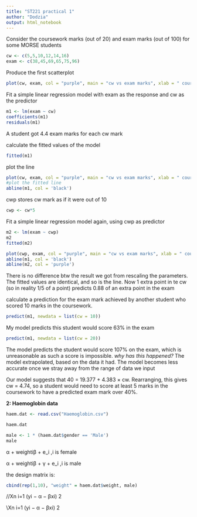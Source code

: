 ---
title: "ST221 practical 1"
author: "Dodzia"
output: html_notebook
---

Consider the coursework marks (out of 20) and exam marks (out of 100) for some MORSE students

```{r}
cw <- c(5,5,10,12,14,16)
exam <- c(38,45,69,65,75,96)
```

Produce the first scatterplot
```{r}
plot(cw, exam, col = "purple", main = "cw vs exam marks", xlab = " coursework mark (out of 20)", ylab = "exam mark (out of 100)")
```
Fit a simple linear regression model with exam as the response and cw as the predictor
```{r}
m1 <- lm(exam ~ cw)
coefficients(m1)
residuals(m1)
```
A student got 4.4 exam marks for each cw mark

calculate the fitted values of the model
```{r}
fitted(m1)
```
plot the line
```{r}
plot(cw, exam, col = "purple", main = "cw vs exam marks", xlab = " coursework mark (out of 20)", ylab = "exam mark (out of 100)")
#plot the fitted line
abline(m1, col = 'black')
```
cwp stores cw mark as if it were out of 10
```{r}
cwp <- cw*5
```
 Fit a simple linear regression model again, using cwp as predictor
```{r}
m2 <- lm(exam ~ cwp)
m2
fitted(m2)
```

```{r}
plot(cwp, exam, col = "purple", main = "cw vs exam marks", xlab = " coursework mark (out of 100)", ylab = "exam mark (out of 100)")
abline(m1, col = 'black')
abline(m2, col = 'purple')
```
There is no difference btw the result we got from rescaling the parameters. The fitted values are identical, and so is the line. Now 1 extra point in te cw (so in reality 1/5 of a point) predicts 0.88 of an extra point in the exam

calculate a prediction for the exam mark achieved by another student who scored 10 marks in the coursework. 
```{r}
predict(m1, newdata = list(cw = 10))
```
My model predicts this student would score 63% in the exam
```{r}
predict(m1, newdata = list(cw = 20))
```
The model predicts the student would score 107% on the exam, which is unreasonable as such a score is impossible.
*why has this happened?*
The model extrapolated, based on the data it had. The model becomes less accurate once we stray away from the range of data we input


Our model suggests that 40 = 19.377 + 4.383 × cw. Rearranging, this gives cw = 4.74, so a
student would need to score at least 5 marks in the coursework to have a predicted exam mark
over 40%.

**2: Haemoglobin data**
```{r}
haem.dat <- read.csv("Haemoglobin.csv")
```

```{r}
haem.dat
```

```{r}
male <- 1 * (haem.dat$gender == 'Male')
male
```
α + weightiβ + e_i        ,i is female
  
α + weightiβ + γ + e_i    ,i is male

the design matrix is:
```{r}
cbind(rep(1,10), "weight" = haem.dat$weight, male)
```
//Xn
i=1
(yi − α − βxi)
2

\\Xn
i=1
(yi − α − βxi)
2

